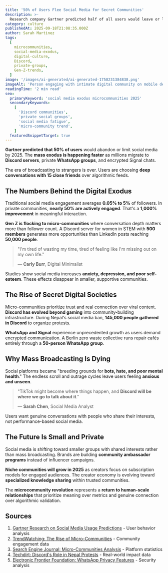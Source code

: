 ```yaml
---
title: '50% of Users Flee Social Media for Secret Communities'
description: >-
  Research company Gartner predicted half of all users would leave or limit social media by 2025. The exodus is happening faster than expected as millions flock to Discord servers and private WhatsApp groups.
category: culture
publishedAt: 2025-09-18T21:08:35.000Z
author: Sarah Martinez
tags:
  [
    microcommunities,
    social-media-exodus,
    digital-culture,
    Discord,
    private-groups,
    Gen-Z-trends,
  ]
image: '/images/ai-generated/ai-generated-1758231384838.png'
imageAlt: 'Person engaging with intimate digital community on mobile device, representing the shift from mass social media to private micro-communities and Discord servers'
readingTime: '2 min read'
seo:
  primaryKeyword: 'social media exodus microcommunities 2025'
  secondaryKeywords:
    [
      'Discord communities',
      'private social groups',
      'social media fatigue',
      'micro-community trend',
    ]
  featuredSnippetTarget: true
---
```


**Gartner predicted that 50% of users** would abandon or limit social media by 2025. The **mass exodus is happening faster** as millions migrate to **Discord servers**, private **WhatsApp groups**, and encrypted Signal chats.

The era of broadcasting to strangers is over. Users are choosing **deep conversations with 15 close friends** over algorithmic feeds.

## The Numbers Behind the Digital Exodus

Traditional social media engagement averages **0.05% to 5%** of followers. In private communities, **nearly 50% are actively engaged**. That's a **1,000% improvement** in meaningful interaction.

**Gen Z is flocking to micro-communities** where conversation depth matters more than follower count. A Discord server for women in STEM with **500 members** generates more opportunities than LinkedIn posts reaching **50,000 people**.

> "I'm tired of wasting my time, tired of feeling like I'm missing out on my own life."
>
> — **Carly Burr**, Digital Minimalist

Studies show social media increases **anxiety, depression, and poor self-esteem**. These effects disappear in smaller, supportive communities.

## The Rise of Secret Digital Societies

Micro-communities prioritize trust and real connection over viral content. **Discord has evolved beyond gaming** into community-building infrastructure. During Nepal's social media ban, **145,000 people gathered in Discord** to organize protests.

**WhatsApp and Signal** experience unprecedented growth as users demand encrypted communication. A Berlin zero waste collective runs repair cafés entirely through a **50-person WhatsApp group**.

## Why Mass Broadcasting Is Dying

Social platforms became "breeding grounds for **bots, hate, and poor mental health**." The endless scroll and outrage cycles leave users feeling **anxious and unseen**.

> "TikTok might become where things happen, and **Discord will be where we go to talk about it**."
>
> — **Sarah Chen**, Social Media Analyst

Users want genuine conversations with people who share their interests, not performance-based social media.

## The Future Is Small and Private

Social media is shifting toward smaller groups with shared interests rather than mass broadcasting. Brands are building **community ambassador programs** instead of influencer campaigns.

**Niche communities will grow in 2025** as creators focus on subscription models for engaged audiences. The creator economy is evolving toward **specialized knowledge sharing** within trusted communities.

The **microcommunity revolution** represents a **return to human-scale relationships** that prioritize meaning over metrics and genuine connection over algorithmic validation.

## Sources

1. [Gartner Research on Social Media Usage Predictions](https://thred.com/culture/social-media-platforms-will-see-a-mass-exodus-in-2025/) - User behavior analysis
2. [TrendWatching: The Rise of Micro-Communities](https://www.trendwatching.com/make-shift/niche-nets) - Community engagement data
3. [Search Engine Journal: Micro-Communities Analysis](https://www.searchenginejournal.com/the-rise-of-micro-communities/532677/) - Platform statistics
4. [Techdirt: Discord's Role in Nepal Protests](https://www.techdirt.com/2025/09/12/after-30-deaths-in-protests-triggered-by-nepals-social-media-ban-145000-people-debate-the-countrys-future-in-discord-chatroom/) - Real-world impact data
5. [Electronic Frontier Foundation: WhatsApp Privacy Features](https://www.eff.org/deeplinks/2025/09/what-whatsapps-advanced-chat-privacy-really-does) - Security analysis
